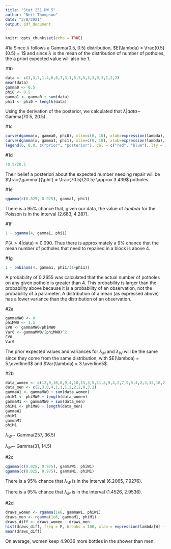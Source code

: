 ---
title: "Stat 251 HW 5"
author: "Neil Thompson"
date: "3/8/2021"
output: pdf_document
---

```{r setup, include=FALSE}
knitr::opts_chunk$set(echo = TRUE)
```
#1a 
Since $\lambda$ follows a Gamma(0.5, 0.5) distribution, $E(\lambda) = \frac{0.5}{0.5} = 1$ and since $\lambda$ is the mean of the distribution of number of potholes, the a priori expected value will also be 1.

#1b 
```{r}
data <- c(3,3,7,1,4,6,6,7,3,1,5,5,5,3,3,0,3,1,2,2)
mean(data)
gamma0 <- 0.5
phi0 <- 0.5
gamma1 <- gamma0 + sum(data)
phi1 <- phi0 + length(data)
```
Using the derivation of the posterior, we calculated that $\lambda|data \sim$ Gamma(70.5, 20.5).

#1c
```{r plot1c}
curve(dgamma(x, gamma0, phi0), xlim=c(0, 10), xlab=expression(lambda), ylab="prior", lwd=2, col = "red")
curve(dgamma(x, gamma1, phi1), xlim=c(0, 10), xlab=expression(lambda), col = "blue", lwd=2, add = TRUE)
legend(6, 0.8, c("prior", "posterior"), col = c("red", "blue"), lty = 1, lwd = 2)
```
#1d
```{r}
70.5/20.5
```
Their belief a posteriori about the expected number needing repair will be $\frac{\gamma'}{\phi'} = \frac{70.5}{20.5} \approx 3.439$ potholes.

#1e
```{r}
qgamma(c(0.025, 0.975), gamma1, phi1)
```
There is a 95% chance that, given our data, the value of $lambda$ for the Poisson is in the interval (2.683, 4.287).

#1f
```{r}
1 - pgamma(4, gamma1, phi1)
```
$P(\lambda > 4|$data$) \approx 0.090$. Thus there is approximately a 9% chance that the mean number of potholes that need to repaired in a block is above 4.

#1g
```{r}
1 - pnbinom(4, gamma1, phi1/(1+phi1))
```
A probability of 0.2655 was calculated that the actual number of potholes on any given pothole is greater than 4. This probability is larger than the probability above because it is a probability of an observation, not the probability of a parameter. A distribution of a mean (as expressed above) has a lower variance than the distribution of an observation.

#2a
```{r}
gammaMW0 <- 8
phiMW0 <- 1.5
EV0 <- gammaMW0/phiMW0 
Var0 <- gammaMW0/(phiMW0)^2
EV0
Var0
```
The prior expected values and variances for $\lambda_M$ and $\lambda_W$ will be the same since they come from the same distribution, with $E(\lambda) = 5.\overline3$ and $Var(\lambda) = 3.\overline5$.

#2b
```{r}
data_women <- c(12,9,10,8,9,4,10,15,3,5,11,8,9,4,2,7,9,5,4,2,3,12,10,2,9,8,13,9,7,6,6,2,2,6,8)
data_men <- c(2,3,0,4,1,1,1,2,2,2,0,3,2)
gammaW1 <- gammaMW0 + sum(data_women)
phiW1 <- phiMW0 + length(data_women)
gammaM1 <- gammaMW0 + sum(data_men)
phiM1 <- phiMW0 + length(data_men)
gammaW1
phiW1
gammaM1
phiM1
```
$\lambda_W \sim$ Gamma(257, 36.5)

$\lambda_M \sim$ Gamma(31, 14.5)

#2c
```{r}
qgamma(c(0.025, 0.975), gammaW1, phiW1)
qgamma(c(0.025, 0.975), gammaM1, phiM1)
```
There is a 95% chance that $\lambda_W$ is in the interval (6.2065, 7.9276).

There is a 95% chance that $\lambda_M$ is in the interval (1.4526, 2.9536).

#2d
```{r}
draws_women <- rgamma(1e6, gammaW1, phiW1)
draws_men <- rgamma(1e6, gammaM1, phiM1)
draws_diff <- draws_women - draws_men
hist(draws_diff, freq = F, breaks = 100, xlab = expression(lambda[W] - lambda[M]), main = "posterior distribution of d")
mean(draws_diff)
```
On average, women keep 4.9036 more bottles in the shower than men.







